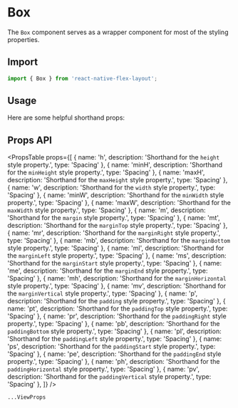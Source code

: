 
# Box

The `Box` component serves as a wrapper component for most of the styling properties.

## Import

```js
import { Box } from 'react-native-flex-layout';
```

## Usage

Here are some helpful shorthand props:

## Props API

<PropsTable props={[
  { name: 'h', description: 'Shorthand for the `height` style property.', type: 'Spacing' },
  { name: 'minH', description: 'Shorthand for the `minHeight` style property.', type: 'Spacing' },
  { name: 'maxH', description: 'Shorthand for the `maxHeight` style property.', type: 'Spacing' },
  { name: 'w', description: 'Shorthand for the `width` style property.', type: 'Spacing' },
  { name: 'minW', description: 'Shorthand for the `minWidth` style property.', type: 'Spacing' },
  { name: 'maxW', description: 'Shorthand for the `maxWidth` style property.', type: 'Spacing' },
  { name: 'm', description: 'Shorthand for the `margin` style property.', type: 'Spacing' },
  { name: 'mt', description: 'Shorthand for the `marginTop` style property.', type: 'Spacing' },
  { name: 'mr', description: 'Shorthand for the `marginRight` style property.', type: 'Spacing' },
  { name: 'mb', description: 'Shorthand for the `marginBottom` style property.', type: 'Spacing' },
  { name: 'ml', description: 'Shorthand for the `marginLeft` style property.', type: 'Spacing' },
  { name: 'ms', description: 'Shorthand for the `marginStart` style property.', type: 'Spacing' },
  { name: 'me', description: 'Shorthand for the `marginEnd` style property.', type: 'Spacing' },
  { name: 'mh', description: 'Shorthand for the `marginHorizontal` style property.', type: 'Spacing' },
  { name: 'mv', description: 'Shorthand for the `marginVertical` style property.', type: 'Spacing' },
  { name: 'p', description: 'Shorthand for the `padding` style property.', type: 'Spacing' },
  { name: 'pt', description: 'Shorthand for the `paddingTop` style property.', type: 'Spacing' },
  { name: 'pr', description: 'Shorthand for the `paddingRight` style property.', type: 'Spacing' },
  { name: 'pb', description: 'Shorthand for the `paddingBottom` style property.', type: 'Spacing' },
  { name: 'pl', description: 'Shorthand for the `paddingLeft` style property.', type: 'Spacing' },
  { name: 'ps', description: 'Shorthand for the `paddingStart` style property.', type: 'Spacing' },
  { name: 'pe', description: 'Shorthand for the `paddingEnd` style property.', type: 'Spacing' },
  { name: 'ph', description: 'Shorthand for the `paddingHorizontal` style property.', type: 'Spacing' },
  { name: 'pv', description: 'Shorthand for the `paddingVertical` style property.', type: 'Spacing' },
]} />

`...ViewProps`
